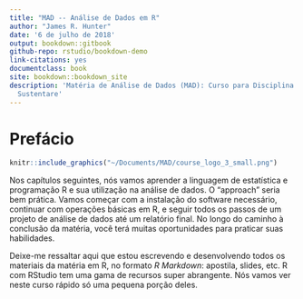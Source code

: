 ```yaml
--- 
title: "MAD -- Análise de Dados em R"
author: "James R. Hunter"
date: '6 de julho de 2018'
output: bookdown::gitbook
github-repo: rstudio/bookdown-demo
link-citations: yes
documentclass: book
site: bookdown::bookdown_site
description: 'Matéria de Análise de Dados (MAD): Curso para Disciplina de IOT na Escola
  Sustentare'
---
```

# Prefácio

```r
knitr::include_graphics("~/Documents/MAD/course_logo_3_small.png")
```


Nos capítulos seguintes, nós vamos aprender a linguagem de estatística e programação R e sua utilização na análise de dados. O "approach" seria bem prática. Vamos começar com a instalação do software necessário, continuar com operações básicas em R, e seguir todos os passos de um projeto de análise de dados até um relatório final. No longo do caminho à conclusão da matéria, você terá muitas oportunidades para praticar suas habilidades.

Deixe-me ressaltar aqui que estou escrevendo e desenvolvendo todos os materiais da matéria em R, no formato *R Markdown*: apostila, slides, etc. R com RStudio tem uma gama de recursos super abrangente. Nós vamos ver neste curso rápido só uma pequena porção deles.